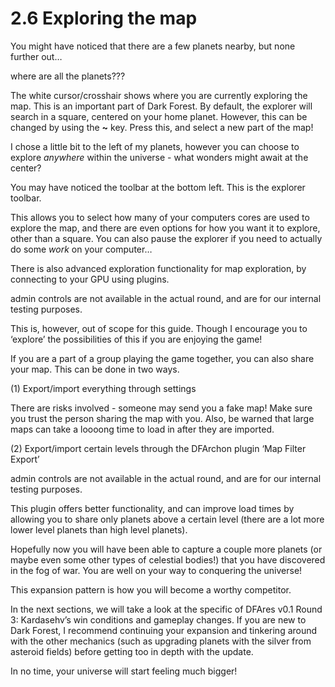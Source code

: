 # 2.6 Exploring the map

You might have noticed that there are a few planets nearby, but none further out…


where are all the planets???

The white cursor/crosshair shows where you are currently exploring the map. This is an important part of Dark Forest. By default, the explorer will search in a square, centered on your home planet. However, this can be changed by using the **~** key. Press this, and select a new part of the map!


I chose a little bit to the left of my planets, however you can choose to explore *anywhere* within the universe - what wonders might await at the center?

You may have noticed the toolbar at the bottom left. This is the explorer toolbar.


This allows you to select how many of your computers cores are used to explore the map, and there are even options for how you want it to explore, other than a square. You can also pause the explorer if you need to actually do some *work* on your computer…


There is also advanced exploration functionality for map exploration, by connecting to your GPU using plugins.


admin controls are not available in the actual round, and are for our internal testing purposes.

This is, however, out of scope for this guide. Though I encourage you to ‘explore’ the possibilities of this if you are enjoying the game!

If you are a part of a group playing the game together, you can also share your map. This can be done in two ways.

(1) Export/import everything through settings


There are risks involved - someone may send you a fake map! Make sure you trust the person sharing the map with you.
Also, be warned that large maps can take a loooong time to load in after they are imported.

(2) Export/import certain levels through the DFArchon plugin ‘Map Filter Export’


admin controls are not available in the actual round, and are for our internal testing purposes.

This plugin offers better functionality, and can improve load times by allowing you to share only planets above a certain level (there are a lot more lower level planets than high level planets).

Hopefully now you will have been able to capture a couple more planets (or maybe even some other types of celestial bodies!) that you have discovered in the fog of war. You are well on your way to conquering the universe!


This expansion pattern is how you will become a worthy competitor. 

In the next sections, we will take a look at the specific of DFAres v0.1 Round 3: Kardasehv’s win conditions and gameplay changes. If you are new to Dark Forest, I recommend continuing your expansion and tinkering around with the other mechanics (such as upgrading planets with the silver from asteroid fields) before getting too in depth with the update.

In no time, your universe will start feeling much bigger!
